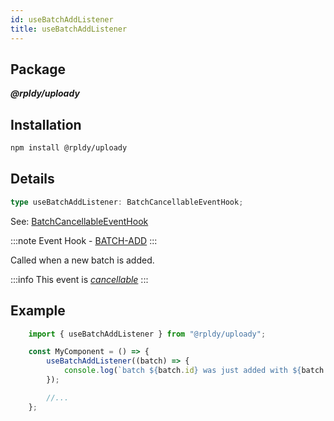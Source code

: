 ```yaml
---
id: useBatchAddListener
title: useBatchAddListener
---
```


## Package

**_@rpldy/uploady_**

## Installation

```bash npm2yarn
npm install @rpldy/uploady
```

## Details

```typescript
type useBatchAddListener: BatchCancellableEventHook;
```

See: [BatchCancellableEventHook](../types#batchcancellableeventhook)

:::note
Event Hook - [BATCH-ADD](../events#batchAdd)
:::

Called when a new batch is added.

:::info
This event is _[cancellable](../events#cancellable-events)_
:::


## Example

```javascript
    import { useBatchAddListener } from "@rpldy/uploady";

    const MyComponent = () => {
        useBatchAddListener((batch) => {
            console.log(`batch ${batch.id} was just added with ${batch.items.length} items`);
        });

        //...
    };
```
